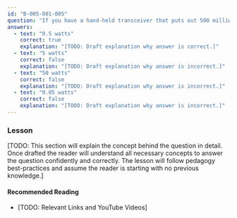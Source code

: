 ```yaml
---
id: "B-005-001-005"
question: "If you have a hand-held transceiver that puts out 500 milliwatts, how many watts would this be?"
answers:
  - text: "0.5 watts"
    correct: true
    explanation: "[TODO: Draft explanation why answer is correct.]"
  - text: "5 watts"
    correct: false
    explanation: "[TODO: Draft explanation why answer is incorrect.]"
  - text: "50 watts"
    correct: false
    explanation: "[TODO: Draft explanation why answer is incorrect.]"
  - text: "0.05 watts"
    correct: false
    explanation: "[TODO: Draft explanation why answer is incorrect.]"
---
```


### Lesson

[TODO: This section will explain the concept behind the question in detail. Once drafted the reader will understand all necessary concepts to answer the question confidently and correctly. The lesson will follow pedagogy best-practices and assume the reader is starting with no previous knowledge.]

#### Recommended Reading

- [TODO: Relevant Links and YouTube Videos]
